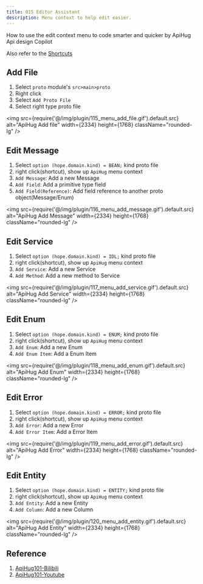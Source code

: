 ```yaml
---
title: 015 Editor Assistant
description: Menu context to help edit easier.
---
```


How to use the edit context menu to code smarter and quicker by ApiHug Api design Copilot

Also refer to the [Shortcuts](/docs/idea/000-shortcut)

## Add File

1. Select `proto` module's `src>main>proto`
2. Right click
3. Select `Add Proto File`
4. Select right type proto file

<img src={require('@/img/plugin/115_menu_add_file.gif').default.src} alt="ApiHug Add file" width={2334} height={1768} className="rounded-lg" />

## Edit Message

1. Select `option (hope.domain.kind) = BEAN;` kind proto file
2. right click(shortcut), show up `ApiHug` menu context
3. `Add Message`: Add a new Message
4. `Add Field`: Add a primitive type field
5. `Add Field(Reference)`: Add field reference to another proto object(Message/Enum)

<img src={require('@/img/plugin/116_menu_add_message.gif').default.src} alt="ApiHug Add Message" width={2334} height={1768} className="rounded-lg" />

## Edit Service

1. Select `option (hope.domain.kind) = IDL;` kind proto file
2. right click(shortcut), show up `ApiHug` menu context
3. `Add Service`: Add a new Service
4. `Add Method`: Add a new method to Service

<img src={require('@/img/plugin/117_menu_add_service.gif').default.src} alt="ApiHug Add Service" width={2334} height={1768} className="rounded-lg" />

## Edit Enum

1. Select `option (hope.domain.kind) = ENUM;` kind proto file
2. right click(shortcut), show up `ApiHug` menu context
3. `Add Enum`: Add a new Enum
4. `Add Enum Item`: Add a Enum Item

<img src={require('@/img/plugin/118_menu_add_enum.gif').default.src} alt="ApiHug Add Enum" width={2334} height={1768} className="rounded-lg" />

## Edit Error

1. Select `option (hope.domain.kind) = ERROR;` kind proto file
2. right click(shortcut), show up `ApiHug` menu context
3. `Add Error`: Add a new Error
4. `Add Error Item`: Add a Error Item

<img src={require('@/img/plugin/119_menu_add_error.gif').default.src} alt="ApiHug Add Error" width={2334} height={1768} className="rounded-lg" />

## Edit Entity

1. Select `option (hope.domain.kind) = ENTITY;` kind proto file
2. right click(shortcut), show up `ApiHug` menu context
3. `Add Entity`: Add a new Entity
4. `Add Column`: Add a new Column

<img src={require('@/img/plugin/120_menu_add_entity.gif').default.src} alt="ApiHug Add Entity" width={2334} height={1768} className="rounded-lg" />


## Reference

1. [ApiHug101-Bilibili](https://space.bilibili.com/666522636)
2. [ApiHug101-Youtube](https://youtube.com/@ApiHug?si=C1yw0poHA01zbmyj)
